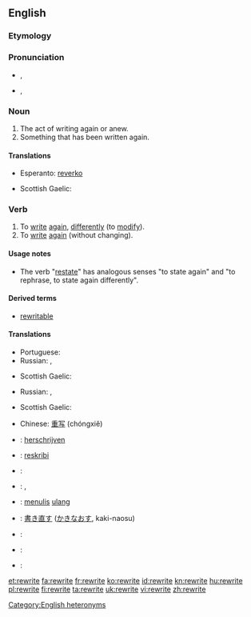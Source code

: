 {{wikipedia|dab=rewrite}}
==English==

===Etymology===
{{prefix|re|write}}

===Pronunciation===
* {{a|UK|noun}} {{IPA|/ˈɹiːɹaɪt/}}, {{a|verb}} {{IPA|/ɹiːˈɹaɪt/}}
* {{a|US|noun}} {{IPA|/ˈɻiɻaɪt/}}, {{a|verb}} {{IPA|/ɻiˈɻaɪt/}}
*: {{rhymes|aɪt}}

===Noun===
{{en-noun}}

# The act of writing again or anew.
# Something that has been written again.

====Translations====
{{trans-top|something that has been written again}}
* Esperanto: [[reverko]]
{{trans-mid}}
* Scottish Gaelic: {{t-|gd|ath-sgrìobhadh|m}}
{{trans-bottom}}

===Verb===
{{en-verb|rewrites|rewriting|rewrote|rewritten}}

# To [[write]] [[again]], [[differently]] (to [[modify]]).
# To [[write]] [[again]] (without changing).

====Usage notes====
* The verb "[[restate]]" has analogous senses "to state again" and "to rephrase, to state again differently".

====Derived terms====
* [[rewritable]]

====Translations====
{{trans-top|to write again, differently}}
* Portuguese: {{t+|pt|reescrever}}
* Russian: {{t+|ru|переписывать|tr=perepísyvat'|alt=перепи́сывать}} {{impf}}, {{t+|ru|переписать|tr=perepisát'|alt=переписа́ть}} {{pf.}}
{{trans-mid}}
* Scottish Gaelic: {{t-|gd|ath-sgrìobh}}
{{trans-bottom}}

{{trans-top|to write again, without changing}}
* Russian: {{t+|ru|переписывать|tr=perepísyvat'|alt=перепи́сывать}} {{impf}}, {{t+|ru|переписать|tr=perepisát'|alt=переписа́ть}} {{pf.}}
{{trans-mid}}
* Scottish Gaelic: {{t-|gd|ath-sgrìobh}}
{{trans-bottom}}

{{checktrans-top|to write again}}
* Chinese: [[重写]] (chóngxiě)
* {{ttbc|nl}}: [[herschrijven]]
* {{ttbc|eo}}: [[reskribi]]
* {{ttbc|fr}}: {{t+|fr|réécrire}}
* {{ttbc|hu}}: {{t+|hu|átír}}, {{t-|hu|átfogalmaz}}
* {{ttbc|id}}: [[tulis|menulis]] [[ulang]]
{{trans-mid}}
* {{ttbc|ja}}: [[書き直す]] ([[かきなおす]], kaki-naosu)
* {{ttbc|pt}}: {{t+|pt|reescrever}}
* {{ttbc|ro}}: {{t+|ro|rescrie}}
* {{ttbc|es}}: {{t-|es|reescribir}}
{{trans-bottom}}

[[Category:English heteronyms]]

[[et:rewrite]]
[[fa:rewrite]]
[[fr:rewrite]]
[[ko:rewrite]]
[[id:rewrite]]
[[kn:rewrite]]
[[hu:rewrite]]
[[pl:rewrite]]
[[fi:rewrite]]
[[ta:rewrite]]
[[uk:rewrite]]
[[vi:rewrite]]
[[zh:rewrite]]